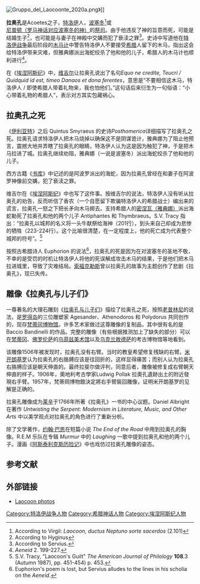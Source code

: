 {{noteTA
|G1=希臘神話
|1=zh-hans:拉奥孔; zh-tw:勞孔;
|2=zh-hans:埃涅阿斯; zh-tw:艾尼亞斯;
|3=zh-hans:拉奥孔与儿子们; zh-tw:勞孔群像;
}}
[[File:Gruppo_del_Laocoonte_2020a.png|thumb]]》]]

'''拉奥孔'''是Acoetes之子，[[特洛伊|特洛伊]]人，[[波塞冬|波塞冬]]<ref>According to Virgil: ''Laocoon, ductus Neptuno sorte sacerdos'' (2.101)</ref>或[[尼普顿|尼普顿（罗马神话对应波塞冬的神）]]的[[祭司|祭司]]。由于他违反了神的旨意而死，可能是结婚生子<ref>According to Hyginus</ref>，也可能是与妻子在神殿中交媾而犯了亵渎之罪<ref>According to Servius.</ref>。史诗中写道他在[[特洛伊战争|特洛伊战争]]最后阶段的[[特洛伊木马|木马计]]中警告特洛伊人不要接受[[希腊|希腊]]人留下的木马，指出这会给特洛伊带来灾难，但雅典娜派出海蛇绞杀了他和他的儿子，希腊人的木马计也顺利进行<ref>''Aeneid'' 2. 199-227.</ref>。

在《[[埃涅阿斯纪|埃涅阿斯纪]]》中，[[维吉尔|维吉尔]]让拉奥孔说出了名句''Equo ne credite, Teucri / Quidquid id est, timeo Danaos et dona ferentes''，意思是“不要相信这木马，特洛伊人 / 即使希腊人带着礼物来，我也怕他们。”这句话后来衍生为一句俗语：“小心带着礼物的希腊人”，表示对方其实包藏祸心。
== 拉奥孔之死 ==
《[[伊利亚特|伊利亚特]]》之后 Quintus Smyraeus 的史诗''Posthomerica''详细描写了拉奥孔之死。拉奥孔请求特洛伊人把木马烧掉以确保这不是阴谋诡计，雅典娜为了阻止他预言，震撼大地并弄瞎了拉奥孔的眼睛，特洛伊人认为这是因为触犯了神，于是把木马拉进了城。拉奥孔继续劝阻，雅典娜（一说是波塞冬）派出海蛇绞杀了他和他的儿子。

西方古籍《[[书库|书库]]》中记述的是阿波罗派出的海蛇，因为拉奥孔曾经在和妻子在阿波罗神像前交媾，犯了亵渎之罪。

维吉尔在《[[埃涅阿斯纪|埃涅阿斯纪]]》中也写了这件事。按维吉尔的说法，特洛伊人没有听从拉奥孔的劝告，反而听信了香农（一个自愿留下欺骗特洛伊人的希腊战士）编出来的谎言，拉奥孔一怒之下把长矛向木马掷去。支持希腊人的[[弥涅耳瓦|密涅瓦（雅典娜）]]派出海蛇勒死了拉奥孔和他的两个儿子 Antiphantes 和 Thymbraeus。S.V. Tracy 指出：“拉奥孔以城邦的名义将一头牛献祭给海神（201行），到头来自己却成为悲惨的牺牲（223-224行）。这个比喻很清楚，在一定程度上，他的死亡成为代表整个城邦的符号”。<ref>S.V. Tracy, "Laocoon's Guilt" ''The American Journal of Philology'' '''108'''.3 (Autumn 1987), pp. 451-454) p. 453.</ref>

按照古希腊诗人 Euphorion 的说法<ref>Euphorion's poem is lost, but Servius alludes to the lines in his scholia on the ''Aeneid''.</ref>，拉奥孔的死是因为在对波塞冬的圣地不敬，不幸的是受罚的时机让特洛伊人将他的死误解成攻击木马的结果，于是他们把木马拉进城里，导致了灾难结局。[[索福克勒斯|索福克勒斯]]曾以拉奥孔的故事为主题创作了悲剧《拉奥孔》，现已失传。
==雕像《拉奥孔与儿子们》==
{{main|拉奥孔与儿子们}}
一尊著名的大理石雕刻《[[拉奥孔与儿子们|拉奥孔与儿子们]]》描绘了拉奥孔之死，按照[[老普林尼|老普林尼]]的说法，是[[罗得岛|罗得岛]]的三位雕塑家 Agesander、Athenodoros 和 Polydorus 共同创作的，现存[[梵蒂冈博物馆|梵蒂冈博物馆]]。许多艺术家做过这尊雕像的复制品，其中很有名的是 Baccio Bandinelli 的作品。完整的雕像（有些根据推测加上了缺失的部分）可以在[[梵蒂冈|梵蒂冈]]、[[佛罗伦萨|佛罗伦萨]]的[[烏菲茲美術館|乌菲兹美术馆]]以及[[乌克兰|乌克兰]][[敖德萨|敖德萨]]的考古博物馆等地看到。

该雕像1506年被发现时，拉奥孔没有右臂。当时的教皇希望修复残缺的右臂。[[米开朗基罗|米开朗基罗]]认为拉奥孔的右胳膊应该是往回折的，这样显得痛苦；而别人认为拉奥孔右胳膊应该是朝天伸直的。最终拉斐尔做评判，同意后者，雕像被修复成右臂朝天伸直的样子。1906年，奧地利考古學家Ludwig Pollak 拉奧孔遺跡出土的附近發現右手臂。1957年，梵蒂岡博物館決定將右手臂裝回雕像，证明米开朗基罗的见解是正确的。

拉奥孔雕像成为[[戈特霍尔德·埃夫莱姆·莱辛|莱辛]]于1766年所著《拉奥孔》一书的中心议题。Daniel Albright 在著作 ''Untwisting the Serpent: Modernism in Literature, Music, and Other Arts'' 中以美学观点对拉奥孔的角色进行了重新分析。

除了文学著作，[[约翰·巴思|约翰·巴思]]在短篇小说 ''The End of the Road'' 中用到拉奥孔的胸像。R.E.M 乐队在专辑 ''Murmur'' 中的 ''Laughing'' 一歌中提到拉奥孔和他的两个儿子。漫画《[[阿斯泰利克斯历险记|阿斯泰利克斯历险记]]》中也戏仿过拉奥孔雕像的姿态。

== 参考文献 ==
{{Reflist|2}}

== 外部链接 ==
* [http://www.flickr.com/photos/tags/laocoon/ Laocoon photos] {{Wayback|url=http://www.flickr.com/photos/tags/laocoon/ |date=20190420080441 }}

{{Characters in the Iliad}}

{{Authority control}}
[[Category:特洛伊战争人物|Category:特洛伊战争人物]]
[[Category:希腊神话人物|Category:希腊神话人物]]
[[Category:埃涅阿斯纪人物|Category:埃涅阿斯纪人物]]
